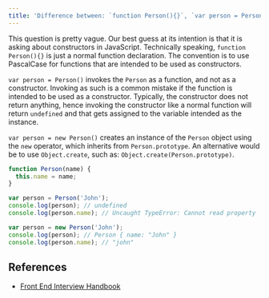 ```yaml
---
title: 'Difference between: `function Person(){}`, `var person = Person()`, and `var person = new Person()`?'
---
```


This question is pretty vague. Our best guess at its intention is that it is asking about constructors in JavaScript. Technically speaking, `function Person(){}` is just a normal function declaration. The convention is to use PascalCase for functions that are intended to be used as constructors.

`var person = Person()` invokes the `Person` as a function, and not as a constructor. Invoking as such is a common mistake if the function is intended to be used as a constructor. Typically, the constructor does not return anything, hence invoking the constructor like a normal function will return `undefined` and that gets assigned to the variable intended as the instance.

`var person = new Person()` creates an instance of the `Person` object using the `new` operator, which inherits from `Person.prototype`. An alternative would be to use `Object.create`, such as: `Object.create(Person.prototype)`.

```js
function Person(name) {
  this.name = name;
}

var person = Person('John');
console.log(person); // undefined
console.log(person.name); // Uncaught TypeError: Cannot read property 'name' of undefined

var person = new Person('John');
console.log(person); // Person { name: "John" }
console.log(person.name); // "john"
```

## References

- [Front End Interview Handbook](https://www.frontendinterviewhandbook.com/javascript-questions)
